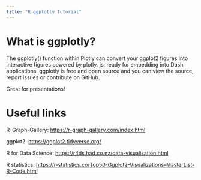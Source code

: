 ```yaml
---
title: "R ggplotly Tutorial"
---
```


# What is ggplotly?

The ggplotly() function within Plotly can convert your ggplot2 figures into interactive figures powered by plotly. js, ready for embedding into Dash applications. ggplotly is free and open source and you can view the source, report issues or contribute on GitHub.

Great for presentations!

# Useful links

R-Graph-Gallery: <https://r-graph-gallery.com/index.html>

ggplot2: <https://ggplot2.tidyverse.org/>

R for Data Science: <https://r4ds.had.co.nz/data-visualisation.html>

R statistics: <https://r-statistics.co/Top50-Ggplot2-Visualizations-MasterList-R-Code.html>
